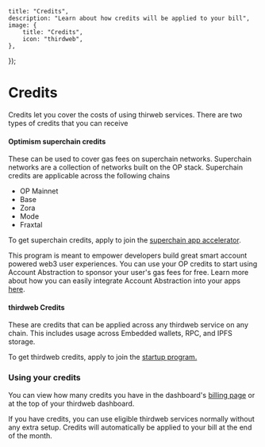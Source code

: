 

	title: "Credits",
	description: "Learn about how credits will be applied to your bill",
	image: {
		title: "Credits",
		icon: "thirdweb",
	},
});

# Credits

Credits let you cover the costs of using thirweb services. There are two types of credits that you can receive


#### Optimism superchain credits
These can be used to cover gas fees on superchain networks. Superchain networks are a collection of networks built on the OP stack. Superchain credits are applicable across the following chains
- OP Mainnet
- Base
- Zora
- Mode
- Fraxtal

To get superchain credits, apply to join the [superchain app accelerator](https://thirdweb.com/grant/superchain?ref=blog.thirdweb.com).


This program is meant to empower developers build great smart account powered web3 user experiences. You can use your OP credits to start using Account Abstraction to sponsor your user's gas fees for free. Learn more about how you can easily integrate Account Abstraction into your apps [here](https://portal.thirdweb.com/connect/account-abstraction). 


#### thirdweb Credits 
These are credits that can be applied across any thirdweb service on any chain. This includes usage across Embedded wallets, RPC, and IPFS storage. 

To get thirdweb credits, apply to join the [startup program.](https://thirdweb.com/community/startup-program)

### Using your credits
You can view how many credits you have in the dashboard's [billing page](https://thirdweb.com/dashboard/settings/billing) or at the top of your thirdweb dashboard.

<DocImage src={opScreen1} />
<DocImage src={opScreen2} />

If you have credits, you can use eligible thirdweb services normally without any extra setup. Credits will automatically be applied to your bill at the end of the month.